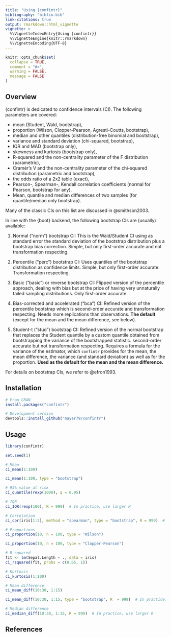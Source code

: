 ```yaml
---
title: "Using {confintr}"
bibliography: "biblio.bib"
link-citations: true
output: rmarkdown::html_vignette
vignette: >
  %\VignetteIndexEntry{Using {confintr}}
  %\VignetteEngine{knitr::rmarkdown}
  %\VignetteEncoding{UTF-8}
---
```


```r
knitr::opts_chunk$set(
  collapse = TRUE,
  comment = "#>",
  warning = FALSE,
  message = FALSE
)
```

## Overview

{confintr} is dedicated to confidence intervals (CI). The following parameters are covered:

- mean (Student, Wald, bootstrap),
- proportion (Wilson, Clopper-Pearson, Agresti-Coutts, bootstrap),
- median and other quantiles (distribution-free binomial and bootstrap),
- variance and standard deviation (chi-squared, bootstrap),
- IQR and MAD (bootstrap only),
- skewness and kurtosis (bootstrap only),
- R-squared and the non-centrality parameter of the F distribution (parametric),
- Cramér's V and the non-centrality parameter of the chi-squared distribution (parametric and bootstrap),
- the odds ratio of a 2x2 table (exact),
- Pearson-, Spearman-, Kendall correlation coefficients (normal for Pearson, bootstrap for any),
- Mean, quantile and median differences of two samples (for quantile/median only bootstrap).

Many of the classic CIs on this list are discussed in @smithson2003. 

In line with the {boot} backend, the following bootstrap CIs are (usually) available:

1. Normal ("norm") bootstrap CI: This is the Wald/Student CI using as standard error the standard deviation of the bootstrap distribution plus a bootstrap bias correction. Simple, but only first-order accurate and not transformation respecting.

2. Percentile ("perc") bootstrap CI: Uses quantiles of the bootstrap distribution as confidence limits. Simple, but only first-order accurate. Transformation respecting.

3. Basic ("basic") or reverse bootstrap CI: Flipped version of the percentile approach, dealing with bias but at the price of having very unnaturally tailed sampling distributions. Only first-order accurate.

4. Bias-corrected and accelerated ("bca") CI: Refined version of the percentile bootstrap which is second-order accurate and transformation respecting. Needs more replications than observations. **The default** (except for the mean and the mean difference, see below).

5. Student-t ("stud") bootstrap CI: Refined version of the normal bootstrap that replaces the Student quantile by a custom quantile obtained from bootstrapping the variance of the bootstrapped statistic. second-order accurate but not transformation respecting. Requires a formula for the variance of the estimator, which `confintr` provides for the mean, the mean difference, the variance (and standard deviation) as well as for the proportion. **Used as the default for the mean and the mean difference.**

For details on bootstrap CIs, we refer to @efron1993.

## Installation

```r
# From CRAN
install.packages("confintr")

# Development version
devtools::install_github("mayer79/confintr")
```

## Usage

```r
library(confintr)

set.seed(1)

# Mean
ci_mean(1:100)

ci_mean(1:100, type = "bootstrap")

# 95% value at risk
ci_quantile(rexp(1000), q = 0.95)

# IQR
ci_IQR(rexp(100), R = 999)  # In practice, use larger R

# Correlation
ci_cor(iris[1:2], method = "spearman", type = "bootstrap", R = 999)  # In practice, use larger R

# Proportions
ci_proportion(10, n = 100, type = "Wilson")

ci_proportion(10, n = 100, type = "Clopper-Pearson")

# R-squared
fit <- lm(Sepal.Length ~ ., data = iris)
ci_rsquared(fit, probs = c(0.05, 1))

# Kurtosis
ci_kurtosis(1:100)

# Mean difference
ci_mean_diff(10:30, 1:15)

ci_mean_diff(10:30, 1:15, type = "bootstrap", R  = 999)  # In practice, use larger R

# Median difference
ci_median_diff(10:30, 1:15, R = 999)  # In practice, use larger R
```

## References

